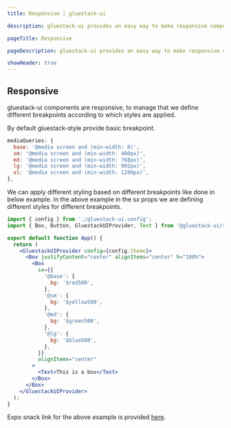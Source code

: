 ```yaml
---
title: Responsive | gluestack-ui

description: gluestack-ui provides an easy way to make responsive components, in this guide we will learn how to make components responsive.

pageTitle: Responsive

pageDescription: gluestack-ui provides an easy way to make responsive components, in this guide we will learn how to make components responsive.

showHeader: true
---
```



<Meta title="Customize and Style/Styling/Responsive" />

## Responsive

gluestack-ui components are responsive, to manage that we define different breakpoints according to which styles are applied.

By default gluestack-style provide basic breakpoint.

```jsx
mediaQueries: {
  base: '@media screen and (min-width: 0)',
  sm: '@media screen and (min-width: 480px)',
  md: '@media screen and (min-width: 768px)',
  lg: '@media screen and (min-width: 992px)',
  xl: '@media screen and (min-width: 1280px)',
},
```

We can apply different styling based on different breakpoints like done in below example. In the above example in the sx props we are defining different styles for different breakpoints.

```jsx
import { config } from './gluestack-ui.config';
import { Box, Button, GluestackUIProvider, Text } from '@gluestack-ui/react';

export default function App() {
  return (
    <GluestackUIProvider config={config.theme}>
      <Box justifyContent="center" alignItems="center" h="100%">
        <Box
          sx={{
            '@base': {
              bg: '$red500',
            },
            '@sm': {
              bg: '$yellow500',
            },
            '@md': {
              bg: '$green500',
            },
            '@lg': {
              bg: '$blue500',
            },
          }}
          alignItems="center"
        >
          <Text>This is a box</Text>
        </Box>
      </Box>
    </GluestackUIProvider>
  );
}
```

Expo snack link for the above example is provided [here](https://snack.expo.dev/@gluestack/gluestack-ui-responsive-style).
